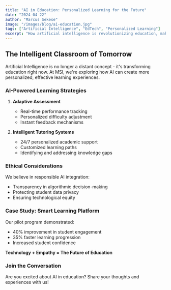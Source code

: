 ```yaml
---
title: "AI in Education: Personalized Learning for the Future"
date: "2024-04-22"
author: "Marcus Sekese"
image: "/images/blog/ai-education.jpg"
tags: ["Artificial Intelligence", "EdTech", "Personalized Learning"]
excerpt: "How artificial intelligence is revolutionizing education, making learning more adaptive, engaging, and tailored to individual student needs."
---
```


## The Intelligent Classroom of Tomorrow

Artificial Intelligence is no longer a distant concept - it's transforming education right now. At MSI, we're exploring how AI can create more personalized, effective learning experiences.

### AI-Powered Learning Strategies

1. **Adaptive Assessment**
   - Real-time performance tracking
   - Personalized difficulty adjustment
   - Instant feedback mechanisms

2. **Intelligent Tutoring Systems**
   - 24/7 personalized academic support
   - Customized learning paths
   - Identifying and addressing knowledge gaps

### Ethical Considerations

We believe in responsible AI integration:
- Transparency in algorithmic decision-making
- Protecting student data privacy
- Ensuring technological equity

### Case Study: Smart Learning Platform

Our pilot program demonstrated:
- 40% improvement in student engagement
- 35% faster learning progression
- Increased student confidence

**Technology + Empathy = The Future of Education**

### Join the Conversation

Are you excited about AI in education? Share your thoughts and experiences with us!
